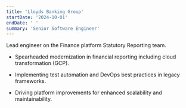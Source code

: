 ```yaml
---
title: 'Lloyds Banking Group'
startDate: '2024-10-01'
endDate: ' '
summary: 'Senior Software Engineer'
---
```


Lead engineer on the Finance platform Statutory Reporting team.

* Spearheaded modernization in financial reporting including cloud transformation (GCP).

* Implementing test automation and DevOps best practices in legacy frameworks.

* Driving platform improvements for enhanced scalability and maintainability.

